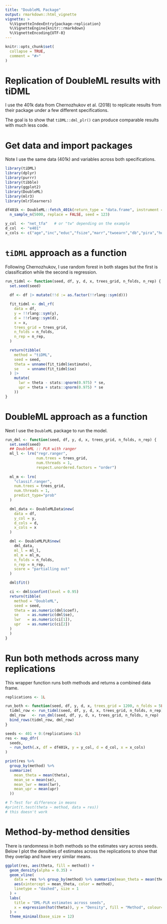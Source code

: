 ```yaml
---
title: "DoubleML Package"
output: rmarkdown::html_vignette
vignette: >
  %\VignetteIndexEntry{package-replication}
  %\VignetteEngine{knitr::rmarkdown}
  %\VignetteEncoding{UTF-8}
---
```


```r
knitr::opts_chunk$set(
  collapse = TRUE,
  comment = "#>"
)
```

# Replication of DoubleML results with tiDML

I use the 401k data from Chernozhukov et al. (2018) to replicate results from their package under a few different specifications.

The goal is to show that `tiDML::dml_plr()` can produce comparable results with much less code.


# Get data and import packages

Note I use the same data (401k) and variables across both specifications. 

```r
library(tiDML)
library(dplyr)
library(purrr)
library(tibble)
library(ggplot2)
library(DoubleML)
library(mlr3)
library(mlr3learners)

df401k <- DoubleML::fetch_401k(return_type = "data.frame", instrument = FALSE) |>
  n_sample_n(5000, replace = FALSE, seed = 123)

y_col  <- "net_tfa"   # or "tw" depending on the example
d_col  <- "e401"
x_cols <- c("age","inc","educ","fsize","marr","twoearn","db","pira","hown")

```

# `tiDML` approach as a function

Following Chernozhukov, I use random forest in both stages but the first is classification while the second is regression. 

```r
run_tidml <- function(seed, df, y, d, x, trees_grid, n_folds, n_rep) {
  set.seed(seed)
  
  df <- df |> mutate(!!d := as.factor(!!rlang::sym(d)))

  fit_tidml <- dml_rf(
    data = df,
    y = !!rlang::sym(y),
    d = !!rlang::sym(d),
    x = x,
    trees_grid = trees_grid,
    n_folds = n_folds,
    n_rep = n_rep,
  )

  return(tibble(
    method = "tiDML",
    seed = seed,
    theta = unname(fit_tidml$estimate),
    se    = unname(fit_tidml$se)
  ) |>
    mutate(
      lwr = theta - stats::qnorm(0.975) * se,
      upr = theta + stats::qnorm(0.975) * se
    ))
}

```

# DoubleML approach as a function

Next I use the `DoubleML` package to run the model.

```r
run_dml <- function(seed, df, y, d, x, trees_grid, n_folds, n_rep) {
  set.seed(seed)
  ## DoubleML :: PLR with ranger
  ml_l <- lrn("regr.ranger",
              num.trees = trees_grid, 
              num.threads = 1,
              respect.unordered.factors = "order")
  
  ml_m <- lrn(
    "classif.ranger",
    num.trees = trees_grid,
    num.threads = 1,
    predict_type="prob"
  )

  dml_data <- DoubleMLData$new(
    data = df, 
    y_col = y, 
    d_cols = d, 
    x_cols = x
  )

  dml <- DoubleMLPLR$new(
    dml_data, 
    ml_l = ml_l, 
    ml_m = ml_m,
    n_folds = n_folds,
    n_rep = n_rep,
    score = "partialling out"
  )

  dml$fit()

  ci <- dml$confint(level = 0.95)
  return(tibble(
    method = "DoubleML",
    seed = seed,
    theta = as.numeric(dml$coef),
    se    = as.numeric(dml$se),
    lwr   = as.numeric(ci[1]),
    upr   = as.numeric(ci[2])
  )
  )
}
```

# Run both methods across many replications

This wrapper function runs both methods and returns a combined data frame.

```r

replications <- 1L

run_both <- function(seed, df, y, d, x, trees_grid = 1200, n_folds = 5L, n_rep = 3L) {
  tidml_row <- run_tidml(seed, df, y, d, x, trees_grid, n_folds, n_rep)
  dml_row   <- run_dml(seed, df, y, d, x, trees_grid, n_folds, n_rep)
  bind_rows(tidml_row, dml_row)
}

seeds <- 401 + 0:(replications-1L)  
res <- map_dfr(
  seeds,
  ~ run_both(.x, df = df401k, y = y_col, d = d_col, x = x_cols)
)

print(res %>%
  group_by(method) %>%
  summarize(
    mean_theta = mean(theta),
    mean_se = mean(se),
    mean_lwr = mean(lwr),
    mean_upr = mean(upr)
  ))

# T-Test for difference in means
#print(t.test(theta ~ method, data = res))
# this doesn't work
```

# Method-by-method densities

There is randomness in both methods so the estimates vary across seeds. Below I plot the densities of estimates across the replications to show that they overlap and have very similar means.

```r
ggplot(res, aes(theta, fill = method)) +
  geom_density(alpha = 0.35) +
  geom_vline(
    data = res %>% group_by(method) %>% summarize(mean_theta = mean(theta)),
    aes(xintercept = mean_theta, color = method),
    linetype = "dashed", size = 1
  ) +
  labs(
    title = "DML-PLR estimates across seeds",
    x = expression(hat(theta)), y = "Density", fill = "Method", colour= "Method"
  ) +
  theme_minimal(base_size = 12)

```
